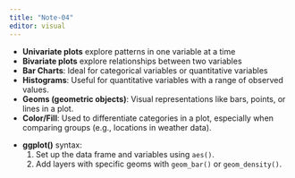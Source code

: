 ```yaml
---
title: "Note-04"
editor: visual
---
```


-   **Univariate plots** explore patterns in one variable at a time
-   **Bivariate plots** explore relationships between two variables
-   **Bar Charts**: Ideal for categorical variables or quantitative variables
-   **Histograms**: Useful for quantitative variables with a range of observed values.
-   **Geoms (geometric objects)**: Visual representations like bars, points, or lines in a plot.
-   **Color/Fill**: Used to differentiate categories in a plot, especially when comparing groups (e.g., locations in weather data).

<!-- -->

-   **ggplot()** syntax:
    1.  Set up the data frame and variables using `aes()`.
    2.  Add layers with specific geoms with `geom_bar()` or `geom_density()`.
